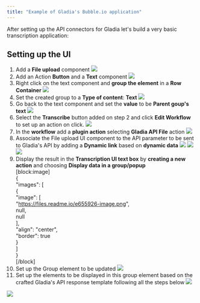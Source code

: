 ```yaml
---
title: "Example of Gladia's Bubble.io application"
---
```


After setting up the API connectors for Gladia let's build a very basic transcription application:

## Setting up the UI

1. Add a **File upload** component
![](/images/reference/dcdff1b-image.png) 
1. Add an Action **Button** and a **Text** component
![](/images/reference/d23c616-image.png) 
1. Right click on the text component and **group the element** in a **Row Container**
![](/images/reference/8f9373a-image.png) 
1. Set the created group to a **Type of content**: **Text**
![](/images/reference/f05c12b-image.png) 
1. Go back to the text component and set the **value** to be **Parent goup's text**
![](/images/reference/f05ca29-image.png) 
1. Select the **Transcribe** button added on step 2 and click **Edit Workflow** to set up an action on click.
![](/images/reference/13a3885-image.png) 
1. In the **workflow** add a **plugin action** selecting **Gladia API File** action
![](/images/reference/c3e374a-image.png) 
1. Associate the File upload UI component to the API parameter to be sent to Gladia's API by adding a **Dynamic link** based on **dynamic data**
![](/images/reference/cc0ed2b-image.png) ![](/images/reference/01b0e68-image.png) ![](/images/reference/9b59ab7-image.png) 
1. Display the result in the **Transcription UI text box**  by **creating a new action** and choosing **Display data in a group/popup**  
\[block:image\]  
{  
"images": \[  
{  
"image": \[  
"https://files.readme.io/e655926-image.png",  
null,  
null  
\],  
"align": "center",  
"border": true  
}  
\]  
}  
\[/block\]
2. Set up the Group element to be updated
![](/images/reference/89b7520-image.png) 
1. Set up the elements to be displayed in this group element based on the crafted Gladia's API response template following all the steps below
![](/images/reference/3c3b28e-image.png) 

![](/images/reference/df1a7d5-image.png)